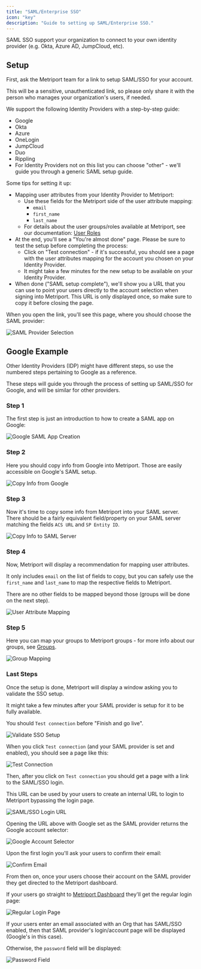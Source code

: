```yaml
---
title: "SAML/Enterprise SSO"
icon: "key"
description: "Guide to setting up SAML/Enterprise SSO."
---
```


SAML SSO support your organization to connect to your own identity provider (e.g. Okta, Azure AD, JumpCloud, etc).

## Setup

First, ask the Metriport team for a link to setup SAML/SSO for your account.

<Warning>
  This will be a sensitive, unauthenticated link, so please
  only share it with the person who manages your
  organization's users, if needed.
</Warning>

We support the following Identity Providers with a step-by-step guide:

- Google
- Okta
- Azure
- OneLogin
- JumpCloud
- Duo
- Rippling
- For Identity Providers not on this list you can choose "other" - we'll guide you through a generic SAML setup guide.

Some tips for setting it up:

- Mapping user attributes from your Identity Provider to Metriport:
  - Use these fields for the Metriport side of the user attribute mapping:
    - `email`
    - `first_name`
    - `last_name`
  - For details about the user groups/roles available at Metriport, see our documentation: [User Roles](/medical-api/more-info/user-roles)
- At the end, you'll see a "You're almost done" page. Please be sure to test the setup before completing the process:
  - Click on "Test connection" - if it's successful, you should see a page with the user attributes mapping for the account you chosen on your Identity Provider.
  - It might take a few minutes for the new setup to be available on your Identity Provider.
- When done ("SAML setup complete"), we'll show you a URL that you can use to point your users directly to the account selection when signing into Metriport. This URL is only displayed once, so make sure to copy it before closing the page.

When you open the link, you'll see this page, where you should choose the SAML provider:

<Frame>
  <img
    className="h-100"
    src="/images/sso/sso.png"
    alt="SAML Provider Selection"
  />
</Frame>

## Google Example

<Info>
  Other Identity Providers (IDP) might have different steps,
  so use the numbered steps pertaining to Google as a
  reference.
</Info>

These steps will guide you through the process of setting up SAML/SSO for Google, and will be similar for other providers.

### Step 1

The first step is just an introduction to how to create a SAML app on Google:

<Frame>
  <img
    className="h-100"
    src="/images/sso/sso1.png"
    alt="Google SAML App Creation"
  />
</Frame>

### Step 2

Here you should copy info from Google into Metriport. Those are easily accessible on Google's SAML setup.

<Frame>
  <img
    className="h-100"
    src="/images/sso/sso2.png"
    alt="Copy Info from Google"
  />
</Frame>

### Step 3

Now it's time to copy some info from Metriport into your SAML server. There should be a fairly equivalent field/property on your SAML server matching the fields `ACS URL` and `SP Entity ID`.

<Frame>
  <img
    className="h-100"
    src="/images/sso/sso3.png"
    alt="Copy Info to SAML Server"
  />
</Frame>

### Step 4

Now, Metriport will display a recommendation for mapping user attributes.

It only includes `email` on the list of fields to copy, but you can safely use the `first_name` and `last_name` to map the respective fields to Metriport.

There are no other fields to be mapped beyond those (groups will be done on the next step).

<Frame>
  <img
    className="h-100"
    src="/images/sso/sso4.png"
    alt="User Attribute Mapping"
  />
</Frame>

### Step 5

Here you can map your groups to Metriport groups - for more info about our groups, see [Groups](/medical-api/more-info/user-roles).

<Frame>
  <img
    className="h-100"
    src="/images/sso/sso5.png"
    alt="Group Mapping"
  />
</Frame>

### Last Steps

Once the setup is done, Metriport will display a window asking you to validate the SSO setup.

It might take a few minutes after your SAML provider is setup for it to be fully available.

You should `Test connection` before "Finish and go live".

<Frame>
  <img
    className="h-100"
    src="/images/sso/sso6.png"
    alt="Validate SSO Setup"
  />
</Frame>

When you click `Test connection` (and your SAML provider is set and enabled), you should see a page like this:

<Frame>
  <img
    className="h-100"
    src="/images/sso/sso7.png"
    alt="Test Connection"
  />
</Frame>

Then, after you click on `Test connection` you should get a page with a link to the SAML/SSO login.

This URL can be used by your users to create an internal URL to login to Metriport bypassing the login page.

<Frame>
  <img
    className="h-100"
    src="/images/sso/sso8.png"
    alt="SAML/SSO Login URL"
  />
</Frame>

Opening the URL above with Google set as the SAML provider returns the Google account selector:

<Frame>
  <img
    className="h-100"
    src="/images/sso/sso9.png"
    alt="Google Account Selector"
  />
</Frame>

Upon the first login you'll ask your users to confirm their email:

<Frame>
  <img
    className="h-100"
    src="/images/sso/sso10.png"
    alt="Confirm Email"
  />
</Frame>

From then on, once your users choose their account on the SAML provider they get directed to the Metriport dashboard.

If your users go straight to [Metriport Dashboard](https://dash.metriport.com/) they'll get the regular login page:

<Frame>
  <img
    className="h-100"
    src="/images/sso/sso11.png"
    alt="Regular Login Page"
  />
</Frame>

If your users enter an email associated with an Org that has SAML/SSO enabled, then that SAML provider's login/account page will be displayed (Google's in this case).

Otherwise, the `password` field will be displayed:

<Frame>
  <img
    className="h-100"
    src="/images/sso/sso12.png"
    alt="Password Field"
  />
</Frame>
